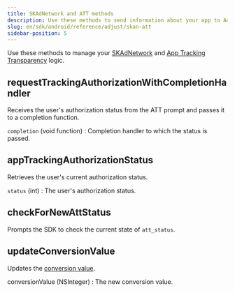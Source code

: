 ```yaml
---
title: SKAdNetwork and ATT methods
description: Use these methods to send information about your app to Adjust.
slug: en/sdk/android/reference/adjust/skan-att
sidebar-position: 5
---
```


Use these methods to manage your [SKAdNetwork](https://help.adjust.com/en/article/skadnetwork) and [App Tracking Transparency](https://help.adjust.com/en/article/app-tracking-transparency-att-framework) logic.

<Function>

## requestTrackingAuthorizationWithCompletionHandler

Receives the user's authorization status from the ATT prompt and passes it to a completion function.

<slot slot="signature">


<RequestTrackingAuthorizationSig />

</slot>

<slot slot="snippet">


<RequestTrackingAuthorization />

</slot>

<slot slot="parameters">

`completion` (void function)
: Completion handler to which the status is passed.

</slot>

</Function>

<Function>

## appTrackingAuthorizationStatus

Retrieves the user's current authorization status.

<slot slot="signature">


<AppTrackingAuthorizationStatusSig />

</slot>

<slot slot="snippet">


<AppTrackingAuthorizationStatus />

</slot>

<slot slot="returns">

`status` (int)
: The user's authorization status.

</slot>

</Function>

<Function>

## checkForNewAttStatus

Prompts the SDK to check the current state of `att_status`.

<slot slot="signature">


<CheckForNewAttStatusSig />

</slot>

<slot slot="snippet">


<CheckForNewAttStatus />

</slot>

</Function>

<Function>

## updateConversionValue

Updates the [conversion value](https://help.adjust.com/en/suite/article/conversion-hub).

<slot slot="signature">


<UpdateConversionValueSig />

</slot>

<slot slot="snippet">


<UpdateConversionValue />

</slot>

<slot slot="parameters">

conversionValue (NSInteger)
: The new conversion value.

</slot>

</Function>
